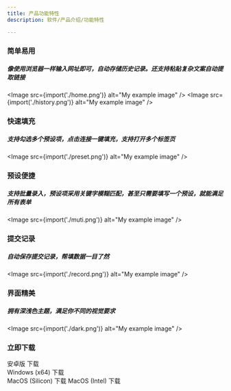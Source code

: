 ```yaml
---
title: 产品功能特性
description: 软件/产品介绍/功能特性

---
```





### 简单易用
##### 像使用浏览器一样输入网址即可，自动存储历史记录。还支持粘贴复杂文案自动提取链接
<Image src={import('./home.png')} alt="My example image" />
<Image src={import('./history.png')} alt="My example image" />

### 快速填充
##### 支持勾选多个预设项，点击连接一键填充，支持打开多个标签页
<Image src={import('./preset.png')} alt="My example image" />

### 预设便捷
##### 支持批量录入，预设项采用关键字模糊匹配，甚至只需要填写一个预设，就能满足所有表单
<Image src={import('./muti.png')} alt="My example image" />

### 提交记录
##### 自动保存提交记录，帮填数据一目了然
<Image src={import('./record.png')} alt="My example image" />

### 界面精美
##### 拥有深浅色主题，满足你不同的视觉要求
<Image src={import('./dark.png')} alt="My example image" />

### 立即下载

<LinkButton href="/download/qingyi-1.0.5.apk" download="qingyi-1.0.5.apk">安卓版 下载</LinkButton><br/>
<LinkButton href="/download/qingyi-1.0.5.exe" icon="seti:windows" download="qingyi-1.0.5.exe">Windows (x64) 下载</LinkButton><br/>
<LinkButton href="/download/qingyi-1.0.5.dmg" icon="apple" download="qingyi-1.0.5.dmg">MacOS (Silicon) 下载</LinkButton>
<LinkButton href="/download/qingyi-1.0.6-intel.dmg" icon="apple" download="qingyi-1.0.6-intel.dmg">MacOS (Intel) 下载</LinkButton>
